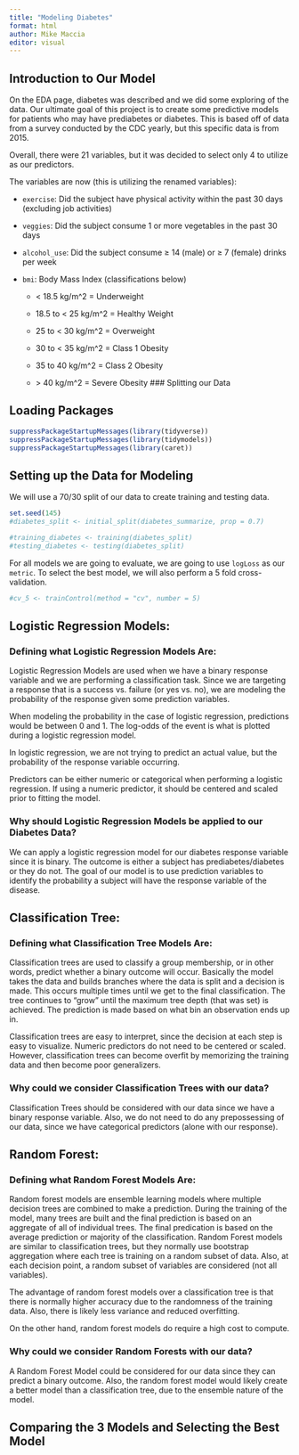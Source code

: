 ```yaml
---
title: "Modeling Diabetes"
format: html
author: Mike Maccia
editor: visual
---
```


## Introduction to Our Model

On the EDA page, diabetes was described and we did some exploring of the data. Our ultimate goal of this project is to create some predictive models for patients who may have prediabetes or diabetes. This is based off of data from a survey conducted by the CDC yearly, but this specific data is from 2015.

Overall, there were 21 variables, but it was decided to select only 4 to utilize as our predictors.

The variables are now (this is utilizing the renamed variables):

-   `exercise`: Did the subject have physical activity within the past 30 days (excluding job activities)

-   `veggies`: Did the subject consume 1 or more vegetables in the past 30 days

-   `alcohol_use`: Did the subject consume ≥ 14 (male) or ≥ 7 (female) drinks per week

-   `bmi`: Body Mass Index (classifications below)

    -   \< 18.5 kg/m\^2 = Underweight

    -   18.5 to \< 25 kg/m\^2 = Healthy Weight

    -   25 to \< 30 kg/m\^2 = Overweight

    -   30 to \< 35 kg/m\^2 = Class 1 Obesity

    -   35 to 40 kg/m\^2 = Class 2 Obesity

    -   \> 40 kg/m\^2 = Severe Obesity \### Splitting our Data
    
## Loading Packages

```r
suppressPackageStartupMessages(library(tidyverse))
suppressPackageStartupMessages(library(tidymodels))
suppressPackageStartupMessages(library(caret))
```

## Setting up the Data for Modeling

We will use a 70/30 split of our data to create training and testing data. 

```r
set.seed(145) 
#diabetes_split <- initial_split(diabetes_summarize, prop = 0.7)

#training_diabetes <- training(diabetes_split)
#testing_diabetes <- testing(diabetes_split)

```

For all models we are going to evaluate, we are going to use `logLoss` as our `metric`. To select the best model, we will also perform a 5 fold cross-validation. 

```r
#cv_5 <- trainControl(method = "cv", number = 5) 
```

## Logistic Regression Models:

### Defining what Logistic Regression Models Are:

Logistic Regression Models are used when we have a binary response variable and we are performing a classification task. Since we are targeting a response that is a success vs. failure (or yes vs. no), we are modeling the probability of the response given some prediction variables. 

When modeling the probability in the case of logistic regression, predictions would be between 0 and 1. The log-odds of the event is what is plotted during a logistic regression model. 

In logistic regression, we are not trying to predict an actual value, but the probability of the response variable occurring. 

Predictors can be either numeric or categorical when performing a logistic regression. If using a numeric predictor, it should be centered and scaled prior to fitting the model. 

### Why should Logistic Regression Models be applied to our Diabetes Data?

We can apply a logistic regression model for our diabetes response variable since it is binary. The outcome is either a subject has prediabetes/diabetes or they do not. The goal of our model is to use prediction variables to identify the probability a subject will have the response variable of the disease. 

## Classification Tree:

### Defining what Classification Tree Models Are:

Classification trees are used to classify a group membership, or in other words, predict whether a binary outcome will occur. Basically the model takes the data and builds branches where the data is split and a decision is made. This occurs multiple times until we get to the final classification. The tree continues to "grow" until the maximum tree depth (that was set) is achieved. The prediction is made based on what bin an observation ends up in. 

Classification trees are easy to interpret, since the decision at each step is easy to visualize. Numeric predictors do not need to be centered or scaled. However, classification trees can become overfit by memorizing the training data and then become poor generalizers. 

### Why could we consider Classification Trees with our data?

Classification Trees should be considered with our data since we have a binary response variable. Also, we do not need to do any prepossessing of our data, since we have categorical predictors (alone with our response).

## Random Forest:

### Defining what Random Forest Models Are:

Random forest models are ensemble learning models where multiple decision trees are combined to make a prediction. During the training of the model, many trees are built and the final prediction is based on an aggregate of all of individual trees. The final predication is based on the average prediction or majority of the classification. Random Forest models are similar to classification trees, but they normally use bootstrap aggregation where each tree is training on a random subset of data. Also, at each decision point, a random subset of variables are considered (not all variables). 

The advantage of random forest models over a classification tree is that there is normally higher accuracy due to the randomness of the training data. Also, there is likely less variance and reduced overfitting. 

On the other hand, random forest models do require a high cost to compute. 

### Why could we consider Random Forests with our data?

A Random Forest Model could be considered for our data since they can predict a binary outcome. Also, the random forest model would likely create a better model than a classification tree, due to the ensemble nature of the model. 

## Comparing the 3 Models and Selecting the Best Model